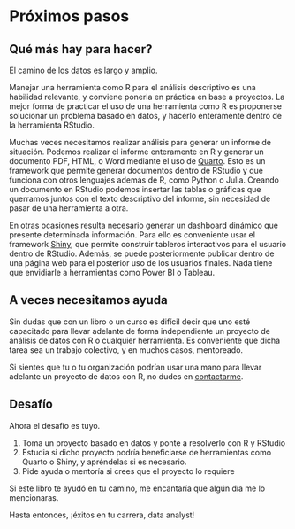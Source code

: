 # Próximos pasos

## Qué más hay para hacer?

El camino de los datos es largo y amplio.

Manejar una herramienta como R para el análisis descriptivo es una habilidad relevante, y conviene ponerla en práctica en base a proyectos. La mejor forma de practicar el uso de una herramienta como R es proponerse solucionar un problema basado en datos, y hacerlo enteramente dentro de la herramienta RStudio.

Muchas veces necesitamos realizar análisis para generar un informe de situación. Podemos realizar el informe enteramente en R y generar un documento PDF, HTML, o Word mediante el uso de [Quarto](https://quarto.org/). Esto es un framework que permite generar documentos dentro de RStudio y que funciona con otros lenguajes además de R, como Python o Julia. Creando un documento en RStudio podemos insertar las tablas o gráficas que querramos juntos con el texto descriptivo del informe, sin necesidad de pasar de una herramienta a otra.

En otras ocasiones resulta necesario generar un dashboard dinámico que presente determinada información. Para ello es conveniente usar el framework [Shiny](https://shiny.rstudio.com/), que permite construir tableros interactivos para el usuario dentro de RStudio. Además, se puede posteriormente publicar dentro de una página web para el posterior uso de los usuarios finales. Nada tiene que envidiarle a herramientas como Power BI o Tableau.

## A veces necesitamos ayuda

Sin dudas que con un libro o un curso es difícil decir que uno esté capacitado para llevar adelante de forma independiente un proyecto de análisis de datos con R o cualquier herramienta. Es conveniente que dicha tarea sea un trabajo colectivo, y en muchos casos, mentoreado.

Si sientes que tu o tu organización podrían usar una mano para llevar adelante un proyecto de datos con R, no dudes en [contactarme](https://www.danblanc.info/).

## Desafío

Ahora el desafío es tuyo.

1.  Toma un proyecto basado en datos y ponte a resolverlo con R y RStudio
2.  Estudia si dicho proyecto podría beneficiarse de herramientas como Quarto o Shiny, y apréndelas si es necesario.
3.  Pide ayuda o mentoría si crees que el proyecto lo requiere

Si este libro te ayudó en tu camino, me encantaría que algún día me lo mencionaras.

Hasta entonces, ¡éxitos en tu carrera, data analyst!
